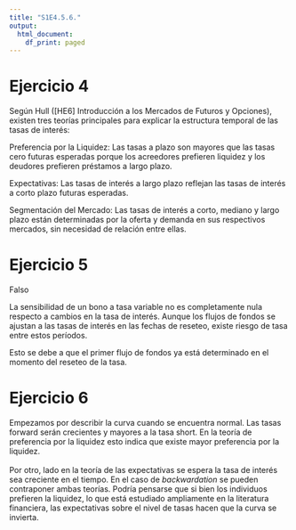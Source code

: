 ---
title: "S1E4.5.6."
output:
  html_document:
    df_print: paged
---

# Ejercicio 4

Según Hull ([HE6] Introducción a los Mercados de Futuros y Opciones), existen tres teorías principales para explicar la estructura temporal de las tasas de interés:

Preferencia por la Liquidez: Las tasas a plazo son mayores que las tasas cero futuras esperadas porque los acreedores prefieren liquidez y los deudores prefieren préstamos a largo plazo.

Expectativas: Las tasas de interés a largo plazo reflejan las tasas de interés a corto plazo futuras esperadas.

Segmentación del Mercado: Las tasas de interés a corto, mediano y largo plazo están determinadas por la oferta y demanda en sus respectivos mercados, sin necesidad de relación entre ellas.

# Ejercicio 5

Falso

La sensibilidad de un bono a tasa variable no es completamente nula respecto a cambios en la tasa de interés. Aunque los flujos de fondos se ajustan a las tasas de interés en las fechas de reseteo, existe riesgo de tasa entre estos períodos.

Esto se debe a que el primer flujo de fondos ya está determinado en el momento del reseteo de la tasa.

# Ejercicio 6

Empezamos por describir la curva cuando se encuentra normal. Las tasas forward serán crecientes y mayores a la tasa short. En la teoría de preferencia por la liquidez esto indica que existe mayor preferencia por la liquidez.\
\
Por otro, lado en la teoría de las expectativas se espera la tasa de interés sea creciente en el tiempo. En el caso de *backwardation* se pueden contraponer ambas teorías. Podría pensarse que si bien los individuos prefieren la liquidez, lo que está estudiado ampliamente en la literatura financiera, las expectativas sobre el nivel de tasas hacen que la curva se invierta.
